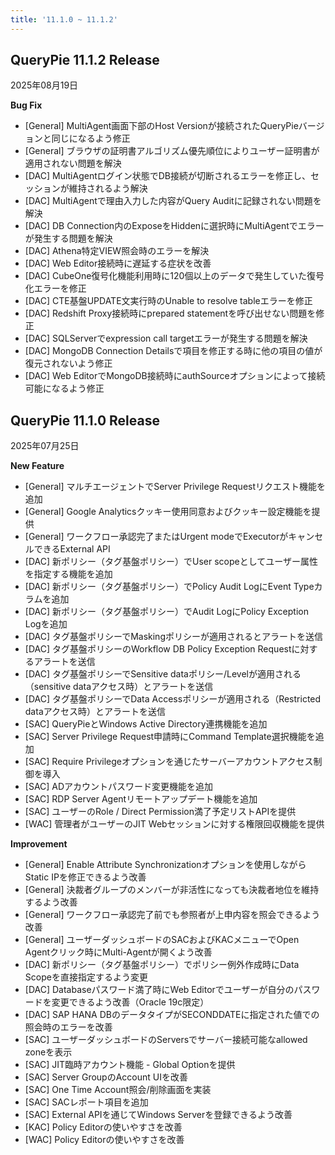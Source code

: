 ```yaml
---
title: '11.1.0 ~ 11.1.2'
---
```


## QueryPie 11.1.2 Release

2025年08月19日


**Bug Fix**

* [General] MultiAgent画面下部のHost Versionが接続されたQueryPieバージョンと同じになるよう修正
* [General] ブラウザの証明書アルゴリズム優先順位によりユーザー証明書が適用されない問題を解決
* [DAC] MultiAgentログイン状態でDB接続が切断されるエラーを修正し、セッションが維持されるよう解決
* [DAC] MultiAgentで理由入力した内容がQuery Auditに記録されない問題を解決
* [DAC] DB Connection内のExposeをHiddenに選択時にMultiAgentでエラーが発生する問題を解決
* [DAC] Athena特定VIEW照会時のエラーを解決
* [DAC] Web Editor接続時に遅延する症状を改善
* [DAC] CubeOne復号化機能利用時に120個以上のデータで発生していた復号化エラーを修正
* [DAC] CTE基盤UPDATE文実行時のUnable to resolve tableエラーを修正
* [DAC] Redshift Proxy接続時にprepared statementを呼び出せない問題を修正
* [DAC] SQLServerでexpression call targetエラーが発生する問題を解決
* [DAC] MongoDB Connection Detailsで項目を修正する時に他の項目の値が復元されないよう修正
* [DAC] Web EditorでMongoDB接続時にauthSourceオプションによって接続可能になるよう修正



## QueryPie 11.1.0 Release

2025年07月25日


**New Feature**

* [General] マルチエージェントでServer Privilege Requestリクエスト機能を追加
* [General] Google Analyticsクッキー使用同意およびクッキー設定機能を提供
* [General] ワークフロー承認完了またはUrgent modeでExecutorがキャンセルできるExternal API
* [DAC] 新ポリシー（タグ基盤ポリシー）でUser scopeとしてユーザー属性を指定する機能を追加
* [DAC] 新ポリシー（タグ基盤ポリシー）でPolicy Audit LogにEvent Typeカラムを追加
* [DAC] 新ポリシー（タグ基盤ポリシー）でAudit LogにPolicy Exception Logを追加
* [DAC] タグ基盤ポリシーでMaskingポリシーが適用されるとアラートを送信
* [DAC] タグ基盤ポリシーのWorkflow DB Policy Exception Requestに対するアラートを送信
* [DAC] タグ基盤ポリシーでSensitive dataポリシー/Levelが適用される（sensitive dataアクセス時）とアラートを送信
* [DAC] タグ基盤ポリシーでData Accessポリシーが適用される（Restricted dataアクセス時）とアラートを送信
* [SAC] QueryPieとWindows Active Directory連携機能を追加
* [SAC] Server Privilege Request申請時にCommand Template選択機能を追加
* [SAC] Require Privilegeオプションを通じたサーバーアカウントアクセス制御を導入
* [SAC] ADアカウントパスワード変更機能を追加
* [SAC] RDP Server Agentリモートアップデート機能を追加
* [SAC] ユーザーのRole / Direct Permission満了予定リストAPIを提供
* [WAC] 管理者がユーザーのJIT Webセッションに対する権限回収機能を提供

**Improvement**

* [General] Enable Attribute Synchronizationオプションを使用しながらStatic IPを修正できるよう改善
* [General] 決裁者グループのメンバーが非活性になっても決裁者地位を維持するよう改善
* [General] ワークフロー承認完了前でも参照者が上申内容を照会できるよう改善
* [General] ユーザーダッシュボードのSACおよびKACメニューでOpen Agentクリック時にMulti-Agentが開くよう改善
* [DAC] 新ポリシー（タグ基盤ポリシー）でポリシー例外作成時にData Scopeを直接指定するよう変更
* [DAC] Databaseパスワード満了時にWeb Editorでユーザーが自分のパスワードを変更できるよう改善（Oracle 19c限定）
* [DAC] SAP HANA DBのデータタイプがSECONDDATEに指定された値での照会時のエラーを改善
* [SAC] ユーザーダッシュボードのServersでサーバー接続可能なallowed zoneを表示
* [SAC] JIT臨時アカウント機能 - Global Optionを提供
* [SAC] Server GroupのAccount UIを改善
* [SAC] One Time Account照会/削除画面を実装
* [SAC] SACレポート項目を追加
* [SAC] External APIを通じてWindows Serverを登録できるよう改善
* [KAC] Policy Editorの使いやすさを改善
* [WAC] Policy Editorの使いやすさを改善
